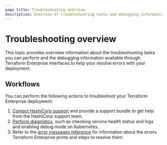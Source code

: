 ```yaml
---
page_title: Troubleshooting overview
description: Overview of troubleshooting tasks and debugging information to help you resolve errors with your Terraform Enterprise deployment. 
---
```


# Troubleshooting overview

This topic provides overview information about the troubleshooting tasks you can perform and the debugging information available through Terraform Enterprise interfaces to help your resolve errors with your deployment.

## Workflows

You can perform the following actions to troubleshoot your Terraform Enterprise deployment:
 
1. [Contact HashiCorp support](/terraform/enterprise/deploy/troubleshoot/contact-support) and provide a support bundle to get help from the HashiCorp support team.
1. [Perform diagnistics](/terraform/enterprise/deploy/troubleshoot/perform-diagnostics), such as checking service health status and logs and enabling debug mode on Kubernetes. 
1. Refer to the [error messages reference](/terraform/enterprise/deploy/troubleshoot/error-messages) for information about the errors Terraform Enterprise prints and steps to resolve them. 